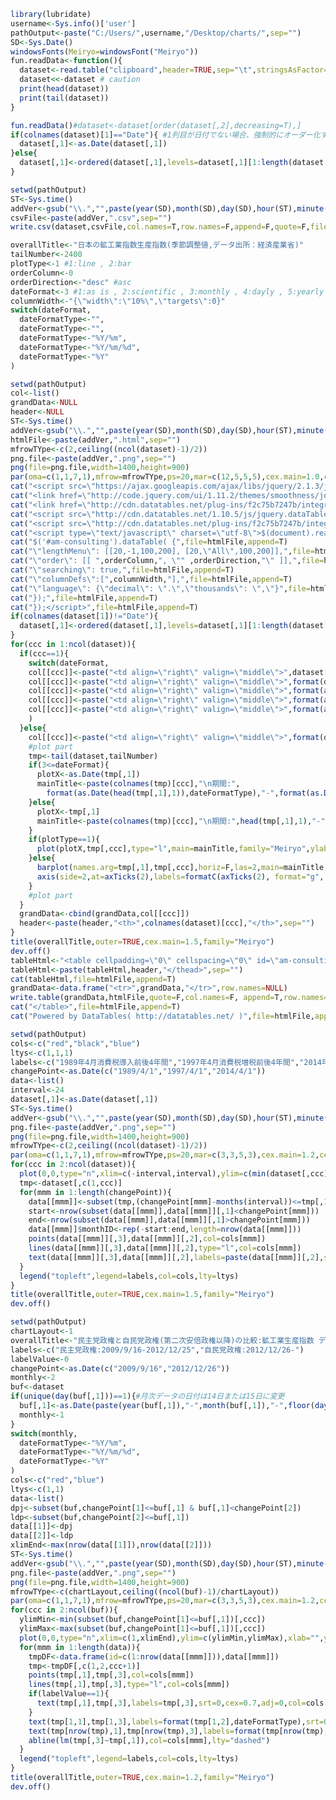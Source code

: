 ```r
library(lubridate)
username<-Sys.info()['user']
pathOutput<-paste("C:/Users/",username,"/Desktop/charts/",sep="")
SD<-Sys.Date()
windowsFonts(Meiryo=windowsFont("Meiryo"))
fun.readData<-function(){
  dataset<-read.table("clipboard",header=TRUE,sep="\t",stringsAsFactor=F)
  dataset<<-dataset # caution
  print(head(dataset))
  print(tail(dataset))
}
```

```r
fun.readData()#dataset<-dataset[order(dataset[,2],decreasing=T),]
if(colnames(dataset)[1]=="Date"){ #1列目が日付でない場合、強制的にオーダー化する
  dataset[,1]<-as.Date(dataset[,1])
}else{
  dataset[,1]<-ordered(dataset[,1],levels=dataset[,1][1:length(dataset[,1])])
}
```

```r
setwd(pathOutput)
ST<-Sys.time()  
addVer<-gsub("\\.","",paste(year(SD),month(SD),day(SD),hour(ST),minute(ST),second(ST),sep=""))
csvFile<-paste(addVer,".csv",sep="")    
write.csv(dataset,csvFile,col.names=T,row.names=F,append=F,quote=F,fileEncoding="UTF-8")
```

```r
overallTitle<-"日本の鉱工業指数生産指数(季節調整値,データ出所：経済産業省)"
tailNumber<-2400
plotType<-1 #1:line , 2:bar
orderColumn<-0
orderDirection<-"desc" #asc
dateFormat<-3 #1:as is , 2:scientific , 3:monthly , 4:dayly , 5:yearly
columnWidth<-"{\"width\":\"10%\",\"targets\":0}"
switch(dateFormat,
  dateFormatType<-"",
  dateFormatType<-"",
  dateFormatType<-"%Y/%m",
  dateFormatType<-"%Y/%m/%d",
  dateFormatType<-"%Y"
)  
```

```r
setwd(pathOutput)
col<-list()
grandData<-NULL
header<-NULL
ST<-Sys.time()  
addVer<-gsub("\\.","",paste(year(SD),month(SD),day(SD),hour(ST),minute(ST),second(ST),sep=""))
htmlFile<-paste(addVer,".html",sep="")
mfrowTYpe<-c(2,ceiling((ncol(dataset)-1)/2))
png.file<-paste(addVer,".png",sep="")
png(file=png.file,width=1400,height=900)
par(oma=c(1,1,7,1),mfrow=mfrowTYpe,ps=20,mar=c(12,5,5,5),cex.main=1.0,cex.lab=1,cex.axis=0.8)
cat("<script src=\"https://ajax.googleapis.com/ajax/libs/jquery/2.1.3/jquery.min.js\"></script>",file=htmlFile,append=F)
cat("<link href=\"http://code.jquery.com/ui/1.11.2/themes/smoothness/jquery-ui.css\" rel=\"stylesheet\">",file=htmlFile,append=T)
cat("<link href=\"http://cdn.datatables.net/plug-ins/f2c75b7247b/integration/jqueryui/dataTables.jqueryui.css\" rel=\"stylesheet\">",file=htmlFile,append=T) 
cat("<script src=\"http://cdn.datatables.net/1.10.5/js/jquery.dataTables.min.js\"></script>",file=htmlFile,append=T) 
cat("<script src=\"http://cdn.datatables.net/plug-ins/f2c75b7247b/integration/jqueryui/dataTables.jqueryui.js\"></script>",file=htmlFile,append=T)  
cat("<script type=\"text/javascript\" charset=\"utf-8\">$(document).ready( function(){",file=htmlFile,append=T)
cat("$('#am-consulting').dataTable( {",file=htmlFile,append=T)
cat("\"lengthMenu\": [[20,-1,100,200], [20,\"All\",100,200]],",file=htmlFile,append=T)
cat("\"order\": [[ ",orderColumn,", \"" ,orderDirection,"\" ]],",file=htmlFile,append=T)
cat("\"searching\": true,",file=htmlFile,append=T)
cat("\"columnDefs\":[",columnWidth,"],",file=htmlFile,append=T)
cat("\"language\": {\"decimal\": \".\",\"thousands\": \",\"}",file=htmlFile,append=T)
cat("});",file=htmlFile,append=T)
cat("});</script>",file=htmlFile,append=T)
if(colnames(dataset[1])!="Date"){
  dataset[,1]<-ordered(dataset[,1],levels=dataset[,1][1:length(dataset[,1])])
}
for(ccc in 1:ncol(dataset)){
  if(ccc==1){
    switch(dateFormat,
    col[[ccc]]<-paste("<td align=\"right\" valign=\"middle\">",dataset[,ccc],"</td>",sep=""),
    col[[ccc]]<-paste("<td align=\"right\" valign=\"middle\">",format(dataset[,ccc],big.mark=",",scientific=F),"</td>",sep=""),
    col[[ccc]]<-paste("<td align=\"right\" valign=\"middle\">",format(as.Date(dataset[,ccc]),dateFormatType),"</td>",sep=""),
    col[[ccc]]<-paste("<td align=\"right\" valign=\"middle\">",format(as.Date(dataset[,ccc]),dateFormatType),"</td>",sep=""),
    col[[ccc]]<-paste("<td align=\"right\" valign=\"middle\">",format(as.Date(dataset[,ccc]),dateFormatType),"</td>",sep="")
    )
  }else{  
    col[[ccc]]<-paste("<td align=\"right\" valign=\"middle\">",format(dataset[,ccc],big.mark=",",scientific=F),"</td>",sep="")
    #plot part
    tmp<-tail(dataset,tailNumber)
    if(3<=dateFormat){
      plotX<-as.Date(tmp[,1])
      mainTitle<-paste(colnames(tmp)[ccc],"\n期間:",
        format(as.Date(head(tmp[,1],1)),dateFormatType),"-",format(as.Date(tail(tmp[,1],1)),dateFormatType))
    }else{
      plotX<-tmp[,1]
      mainTitle<-paste(colnames(tmp)[ccc],"\n期間:",head(tmp[,1],1),"-",tail(tmp[,1],1))
    }
    if(plotType==1){
      plot(plotX,tmp[,ccc],type="l",main=mainTitle,family="Meiryo",ylab="",xlab="")
    }else{
      barplot(names.arg=tmp[,1],tmp[,ccc],horiz=F,las=2,main=mainTitle,family="Meiryo",ylab="",xlab="",col="blue",yaxt="n") 
      axis(side=2,at=axTicks(2),labels=formatC(axTicks(2), format="g", big.mark=','),las=2)
    }  
    #plot part
  }  
  grandData<-cbind(grandData,col[[ccc]])
  header<-paste(header,"<th>",colnames(dataset)[ccc],"</th>",sep="")  
}
title(overallTitle,outer=TRUE,cex.main=1.5,family="Meiryo")
dev.off()
tableHtml<-"<table cellpadding=\"0\" cellspacing=\"0\" id=\"am-consulting\" width=\"100%\" class=\"display\"><thead>"
tableHtml<-paste(tableHtml,header,"</thead>",sep="")
cat(tableHtml,file=htmlFile,append=T)
grandData<-data.frame("<tr>",grandData,"</tr>",row.names=NULL)
write.table(grandData,htmlFile,quote=F,col.names=F, append=T,row.names=F)
cat("</table>",file=htmlFile,append=T)
cat("Powered by DataTables( http://datatables.net/ )",file=htmlFile,append=T)
```

```r
setwd(pathOutput)
cols<-c("red","black","blue")
ltys<-c(1,1,1)
labels<-c("1989年4月消費税導入前後4年間","1997年4月消費税増税前後4年間","2014年4月消費税増税前後4年間")
changePoint<-as.Date(c("1989/4/1","1997/4/1","2014/4/1"))
data<-list()
interval<-24
dataset[,1]<-as.Date(dataset[,1])  
ST<-Sys.time()  
addVer<-gsub("\\.","",paste(year(SD),month(SD),day(SD),hour(ST),minute(ST),second(ST),sep=""))
png.file<-paste(addVer,".png",sep="")
png(file=png.file,width=1400,height=900)
mfrowTYpe<-c(2,ceiling((ncol(dataset)-1)/2))
par(oma=c(1,1,7,1),mfrow=mfrowTYpe,ps=20,mar=c(3,3,5,3),cex.main=1.2,cex.lab=1,cex.axis=1.0,family="Meiryo")  
for(ccc in 2:ncol(dataset)){
  plot(0,0,type="n",xlim=c(-interval,interval),ylim=c(min(dataset[,ccc]),max(dataset[,ccc])),xlab="",ylab="",main=colnames(dataset)[ccc])
  tmp<-dataset[,c(1,ccc)]
  for(mmm in 1:length(changePoint)){
    data[[mmm]]<-subset(tmp,(changePoint[mmm]-months(interval))<=tmp[,1] & tmp[,1]<=(changePoint[mmm]+months(interval)))
    start<-nrow(subset(data[[mmm]],data[[mmm]][,1]<changePoint[mmm]))
    end<-nrow(subset(data[[mmm]],data[[mmm]][,1]>changePoint[mmm]))
    data[[mmm]]$monthID<-rep(-start:end,length=nrow(data[[mmm]]))
    points(data[[mmm]][,3],data[[mmm]][,2],col=cols[mmm])
    lines(data[[mmm]][,3],data[[mmm]][,2],type="l",col=cols[mmm])
    text(data[[mmm]][,3],data[[mmm]][,2],labels=paste(data[[mmm]][,2],sep=""),srt=90,cex=0.6,adj=0,col=cols[mmm],family="Meiryo")
  }
  legend("topleft",legend=labels,col=cols,lty=ltys)
}
title(overallTitle,outer=TRUE,cex.main=1.5,family="Meiryo")
dev.off()
```

```r
setwd(pathOutput)
chartLayout<-1
overallTitle<-"民主党政権と自民党政権(第二次安倍政権以降)の比較:鉱工業生産指数 データ出所：経済産業省\n月次データの日付は次の例の通り:(例)2015年1月→2015年1月15日,2015年2月→2015年2月14日"
labels<-c("民主党政権:2009/9/16-2012/12/25","自民党政権:2012/12/26-")
labelValue<-0
changePoint<-as.Date(c("2009/9/16","2012/12/26"))
monthly<-2
buf<-dataset
if(unique(day(buf[,1]))==1){#月次データの日付は14日または15日に変更
  buf[,1]<-as.Date(paste(year(buf[,1]),"-",month(buf[,1]),"-",floor(days_in_month(buf[,1])/2),sep=""))
  monthly<-1
}
switch(monthly,
  dateFormatType<-"%Y/%m",
  dateFormatType<-"%Y/%m/%d",
  dateFormatType<-"%Y"
) 
cols<-c("red","blue")
ltys<-c(1,1)
data<-list()
dpj<-subset(buf,changePoint[1]<=buf[,1] & buf[,1]<changePoint[2])
ldp<-subset(buf,changePoint[2]<=buf[,1])
data[[1]]<-dpj
data[[2]]<-ldp
xlimEnd<-max(nrow(data[[1]]),nrow(data[[2]]))
ST<-Sys.time()  
addVer<-gsub("\\.","",paste(year(SD),month(SD),day(SD),hour(ST),minute(ST),second(ST),sep=""))
png.file<-paste(addVer,".png",sep="")
png(file=png.file,width=1400,height=900)
mfrowTYpe<-c(chartLayout,ceiling((ncol(buf)-1)/chartLayout))
par(oma=c(1,1,7,1),mfrow=mfrowTYpe,ps=20,mar=c(3,3,5,3),cex.main=1.2,cex.lab=1,cex.axis=1.0,family="Meiryo")  
for(ccc in 2:ncol(buf)){
  ylimMin<-min(subset(buf,changePoint[1]<=buf[,1])[,ccc])
  ylimMax<-max(subset(buf,changePoint[1]<=buf[,1])[,ccc])
  plot(0,0,type="n",xlim=c(1,xlimEnd),ylim=c(ylimMin,ylimMax),xlab="",ylab="",main=colnames(buf)[ccc])
  for(mmm in 1:length(data)){
    tmpDF<-data.frame(id=c(1:nrow(data[[mmm]])),data[[mmm]])
    tmp<-tmpDF[,c(1,2,ccc+1)]
    points(tmp[,1],tmp[,3],col=cols[mmm])
    lines(tmp[,1],tmp[,3],type="l",col=cols[mmm])
    if(labelValue==1){
      text(tmp[,1],tmp[,3],labels=tmp[,3],srt=0,cex=0.7,adj=0,col=cols[mmm],family="Meiryo")
    }
    text(tmp[1,1],tmp[1,3],labels=format(tmp[1,2],dateFormatType),srt=0,cex=1,adj=0,col="black",family="Meiryo")
    text(tmp[nrow(tmp),1],tmp[nrow(tmp),3],labels=format(tmp[nrow(tmp),2],dateFormatType),srt=0,cex=1,adj=1,col="black",family="Meiryo")
    abline(lm(tmp[,3]~tmp[,1]),col=cols[mmm],lty="dashed")
  }
  legend("topleft",legend=labels,col=cols,lty=ltys)
}
title(overallTitle,outer=TRUE,cex.main=1.2,family="Meiryo")
dev.off()
```